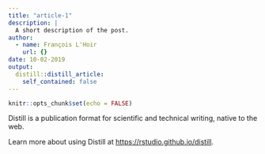 ```yaml
---
title: "article-1"
description: |
  A short description of the post.
author:
  - name: François L'Hoir
    url: {}
date: 10-02-2019
output:
  distill::distill_article:
    self_contained: false
---
```


```r
knitr::opts_chunk$set(echo = FALSE)
```

Distill is a publication format for scientific and technical writing, native to the web.

Learn more about using Distill at <https://rstudio.github.io/distill>.

